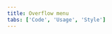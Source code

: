 ```yaml
---
title: Overflow menu
tabs: ['Code', 'Usage', 'Style']
---
```


<ComponentCode
    name="Overflow menu"
    component="overflow-menu" 
    variation="overflow-menu"
    hasReactVersion
    >
</ComponentCode>
<ComponentCode
    name="Overflow menu up"
    component="overflow-menu" 
    variation="overflow-menu--up"
    hasReactVersion
    >
</ComponentCode>
<ComponentDocs component="overflow-menu" ></ComponentDocs>
